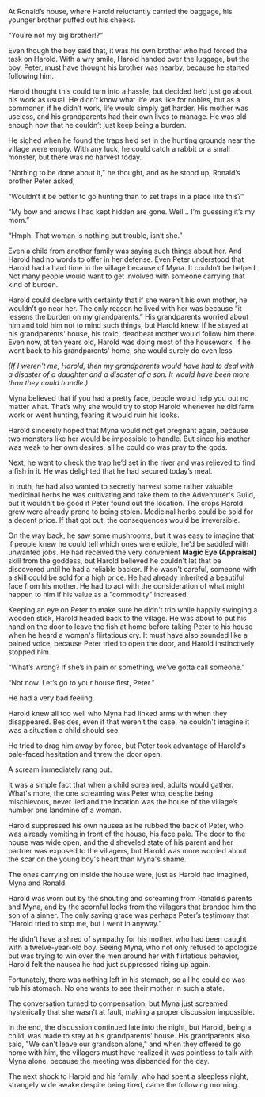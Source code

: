 At Ronald’s house, where Harold reluctantly carried the baggage, his younger brother puffed out his cheeks. 

“You’re not my big brother!?”

Even though the boy said that, it was his own brother who had forced the task on Harold. With a wry smile, Harold handed over the luggage, but the boy, Peter, must have thought his brother was nearby, because he started following him.

Harold thought this could turn into a hassle, but decided he’d just go about his work as usual. He didn’t know what life was like for nobles, but as a commoner, if he didn’t work, life would simply get harder. His mother was useless, and his grandparents had their own lives to manage. He was old enough now that he couldn’t just keep being a burden.

He sighed when he found the traps he’d set in the hunting grounds near the village were empty. With any luck, he could catch a rabbit or a small monster, but there was no harvest today. 

"Nothing to be done about it," he thought, and as he stood up, Ronald’s brother Peter asked, 

“Wouldn’t it be better to go hunting than to set traps in a place like this?”

“My bow and arrows I had kept hidden are gone. Well… I’m guessing it’s my mom.”

“Hmph. That woman is nothing but trouble, isn’t she.”

Even a child from another family was saying such things about her. And Harold had no words to offer in her defense. Even Peter understood that Harold had a hard time in the village because of Myna. It couldn’t be helped. Not many people would want to get involved with someone carrying that kind of burden. 

Harold could declare with certainty that if she weren’t his own mother, he wouldn’t go near her. The only reason he lived with her was because “it lessens the burden on my grandparents.” His grandparents worried about him and told him not to mind such things, but Harold knew. If he stayed at his grandparents' house, his toxic, deadbeat mother would follow him there. Even now, at ten years old, Harold was doing most of the housework. If he went back to his grandparents' home, she would surely do even less.

_(If I weren't me, Harold, then my grandparents would have had to deal with a disaster of a daughter and a disaster of a son. It would have been more than they could handle.)_

Myna believed that if you had a pretty face, people would help you out no matter what. That’s why she would try to stop Harold whenever he did farm work or went hunting, fearing it would ruin his looks.

Harold sincerely hoped that Myna would not get pregnant again, because two monsters like her would be impossible to handle. But since his mother was weak to her own desires, all he could do was pray to the gods.

Next, he went to check the trap he’d set in the river and was relieved to find a fish in it. He was delighted that he had secured today’s meal.

In truth, he had also wanted to secretly harvest some rather valuable medicinal herbs he was cultivating and take them to the Adventurer's Guild, but it wouldn’t be good if Peter found out the location. The crops Harold grew were already prone to being stolen. Medicinal herbs could be sold for a decent price. If that got out, the consequences would be irreversible.

On the way back, he saw some mushrooms, but it was easy to imagine that if people knew he could tell which ones were edible, he’d be saddled with unwanted jobs. He had received the very convenient **Magic Eye (Appraisal)** skill from the goddess, but Harold believed he couldn't let that be discovered until he had a reliable backer. If he wasn't careful, someone with a skill could be sold for a high price. He had already inherited a beautiful face from his mother. He had to act with the consideration of what might happen to him if his value as a "commodity" increased.

Keeping an eye on Peter to make sure he didn't trip while happily swinging a wooden stick, Harold headed back to the village. He was about to put his hand on the door to leave the fish at home before taking Peter to his house when he heard a woman's flirtatious cry. It must have also sounded like a pained voice, because Peter tried to open the door, and Harold instinctively stopped him.

“What’s wrong? If she’s in pain or something, we’ve gotta call someone.”

“Not now. Let’s go to your house first, Peter.”

He had a very bad feeling.

Harold knew all too well who Myna had linked arms with when they disappeared. Besides, even if that weren’t the case, he couldn't imagine it was a situation a child should see.

He tried to drag him away by force, but Peter took advantage of Harold's pale-faced hesitation and threw the door open.

A scream immediately rang out.

It was a simple fact that when a child screamed, adults would gather. What's more, the one screaming was Peter who, despite being mischievous, never lied and the location was the house of the village’s number one landmine of a woman.

Harold suppressed his own nausea as he rubbed the back of Peter, who was already vomiting in front of the house, his face pale. The door to the house was wide open, and the disheveled state of his parent and her partner was exposed to the villagers, but Harold was more worried about the scar on the young boy's heart than Myna's shame.

The ones carrying on inside the house were, just as Harold had imagined, Myna and Ronald.

Harold was worn out by the shouting and screaming from Ronald’s parents and Myna, and by the scornful looks from the villagers that branded him the son of a sinner. The only saving grace was perhaps Peter’s testimony that “Harold tried to stop me, but I went in anyway.”

He didn't have a shred of sympathy for his mother, who had been caught with a twelve-year-old boy. Seeing Myna, who not only refused to apologize but was trying to win over the men around her with flirtatious behavior, Harold felt the nausea he had just suppressed rising up again. 

Fortunately, there was nothing left in his stomach, so all he could do was rub his stomach. No one wants to see their mother in such a state.

The conversation turned to compensation, but Myna just screamed hysterically that she wasn’t at fault, making a proper discussion impossible.

In the end, the discussion continued late into the night, but Harold, being a child, was made to stay at his grandparents' house. His grandparents also said, "We can't leave our grandson alone," and when they offered to go home with him, the villagers must have realized it was pointless to talk with Myna alone, because the meeting was disbanded for the day.

The next shock to Harold and his family, who had spent a sleepless night, strangely wide awake despite being tired, came the following morning.
